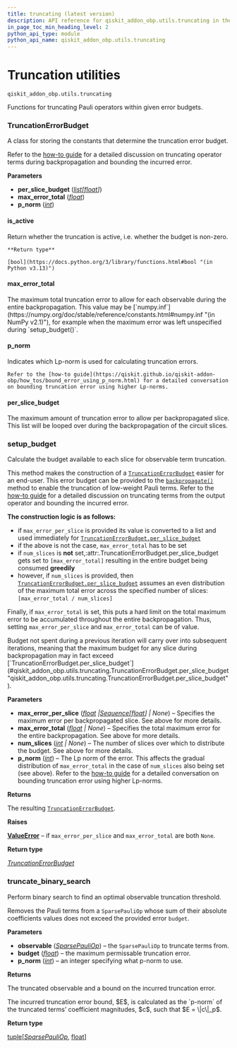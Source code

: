 ```yaml
---
title: truncating (latest version)
description: API reference for qiskit_addon_obp.utils.truncating in the latest version of qiskit-addon-obp
in_page_toc_min_heading_level: 2
python_api_type: module
python_api_name: qiskit_addon_obp.utils.truncating
---
```


<span id="module-qiskit_addon_obp.utils.truncating" />

<span id="truncation-utilities-qiskit-addon-obp-utils-truncating" />

# Truncation utilities

`qiskit_addon_obp.utils.truncating`

Functions for truncating Pauli operators within given error budgets.

### TruncationErrorBudget

<Class id="qiskit_addon_obp.utils.truncating.TruncationErrorBudget" github="https://github.com/Qiskit/qiskit-addon-obp/tree/stable/0.1/qiskit_addon_obp/utils/truncating.py#L25-L53" signature="TruncationErrorBudget(per_slice_budget=<factory>, max_error_total=0.0, p_norm=1)" modifiers="class">
  A class for storing the constants that determine the truncation error budget.

  Refer to the [how-to guide](https://qiskit.github.io/qiskit-addon-obp/how_tos/truncate_operator_terms.html) for a detailed discussion on truncating operator terms during backpropagation and bounding the incurred error.

  **Parameters**

  *   **per\_slice\_budget** ([*list*](https://docs.python.org/3/library/stdtypes.html#list "(in Python v3.13)")*\[*[*float*](https://docs.python.org/3/library/functions.html#float "(in Python v3.13)")*]*)
  *   **max\_error\_total** ([*float*](https://docs.python.org/3/library/functions.html#float "(in Python v3.13)"))
  *   **p\_norm** ([*int*](https://docs.python.org/3/library/functions.html#int "(in Python v3.13)"))

  #### is\_active

  <Function id="qiskit_addon_obp.utils.truncating.TruncationErrorBudget.is_active" github="https://github.com/Qiskit/qiskit-addon-obp/tree/stable/0.1/qiskit_addon_obp/utils/truncating.py#L51-L53" signature="is_active()">
    Return whether the truncation is active, i.e. whether the budget is non-zero.

    **Return type**

    [bool](https://docs.python.org/3/library/functions.html#bool "(in Python v3.13)")
  </Function>

  #### max\_error\_total

  <Attribute id="qiskit_addon_obp.utils.truncating.TruncationErrorBudget.max_error_total" attributeTypeHint="float" attributeValue="0.0">
    The maximum total truncation error to allow for each observable during the entire backpropagation. This value may be [`numpy.inf`](https://numpy.org/doc/stable/reference/constants.html#numpy.inf "(in NumPy v2.1)"), for example when the maximum error was left unspecified during `setup_budget()`.
  </Attribute>

  #### p\_norm

  <Attribute id="qiskit_addon_obp.utils.truncating.TruncationErrorBudget.p_norm" attributeTypeHint="int" attributeValue="1">
    Indicates which Lp-norm is used for calculating truncation errors.

    Refer to the [how-to guide](https://qiskit.github.io/qiskit-addon-obp/how_tos/bound_error_using_p_norm.html) for a detailed conversation on bounding truncation error using higher Lp-norms.
  </Attribute>

  #### per\_slice\_budget

  <Attribute id="qiskit_addon_obp.utils.truncating.TruncationErrorBudget.per_slice_budget" attributeTypeHint="list[float]">
    The maximum amount of truncation error to allow per backpropagated slice. This list will be looped over during the backpropagation of the circuit slices.
  </Attribute>
</Class>

### setup\_budget

<Function id="qiskit_addon_obp.utils.truncating.setup_budget" github="https://github.com/Qiskit/qiskit-addon-obp/tree/stable/0.1/qiskit_addon_obp/utils/truncating.py#L56-L136" signature="setup_budget(*, max_error_per_slice=None, max_error_total=None, num_slices=None, p_norm=1)">
  Calculate the budget available to each slice for observable term truncation.

  This method makes the construction of a [`TruncationErrorBudget`](#qiskit_addon_obp.utils.truncating.TruncationErrorBudget "qiskit_addon_obp.utils.truncating.TruncationErrorBudget") easier for an end-user. This error budget can be provided to the [`backpropagate()`](qiskit-addon-obp#backpropagate "qiskit_addon_obp.backpropagate") method to enable the truncation of low-weight Pauli terms. Refer to the [how-to guide](https://qiskit.github.io/qiskit-addon-obp/how_tos/truncate_operator_terms.html) for a detailed discussion on truncating terms from the output operator and bounding the incurred error.

  **The construction logic is as follows:**

  *   if `max_error_per_slice` is provided its value is converted to a list and used immediately for [`TruncationErrorBudget.per_slice_budget`](#qiskit_addon_obp.utils.truncating.TruncationErrorBudget.per_slice_budget "qiskit_addon_obp.utils.truncating.TruncationErrorBudget.per_slice_budget")
  *   if the above is not the case, `max_error_total` has to be set
  *   if `num_slices` is **not** set,:attr:.TruncationErrorBudget.per\_slice\_budget gets set to `[max_error_total]` resulting in the entire budget being consumed **greedily**
  *   however, if `num_slices` is provided, then [`TruncationErrorBudget.per_slice_budget`](#qiskit_addon_obp.utils.truncating.TruncationErrorBudget.per_slice_budget "qiskit_addon_obp.utils.truncating.TruncationErrorBudget.per_slice_budget") assumes an even distribution of the maximum total error across the specified number of slices: `[max_error_total / num_slices]`

  Finally, if `max_error_total` is set, this puts a hard limit on the total maximum error to be accumulated throughout the entire backpropagation. Thus, setting `max_error_per_slice` and `max_error_total` can be of value.

  <Admonition title="Note" type="note">
    Budget not spent during a previous iteration will carry over into subsequent iterations, meaning that the maximum budget for any slice during backpropagation may in fact exceed [`TruncationErrorBudget.per_slice_budget`](#qiskit_addon_obp.utils.truncating.TruncationErrorBudget.per_slice_budget "qiskit_addon_obp.utils.truncating.TruncationErrorBudget.per_slice_budget").
  </Admonition>

  **Parameters**

  *   **max\_error\_per\_slice** ([*float*](https://docs.python.org/3/library/functions.html#float "(in Python v3.13)")  *|*[*Sequence*](https://docs.python.org/3/library/collections.abc.html#collections.abc.Sequence "(in Python v3.13)")*\[*[*float*](https://docs.python.org/3/library/functions.html#float "(in Python v3.13)")*] | None*) – Specifies the maximum error per backpropagated slice. See above for more details.
  *   **max\_error\_total** ([*float*](https://docs.python.org/3/library/functions.html#float "(in Python v3.13)") *| None*) – Specifies the total maximum error for the entire backpropagation. See above for more details.
  *   **num\_slices** ([*int*](https://docs.python.org/3/library/functions.html#int "(in Python v3.13)") *| None*) – The number of slices over which to distribute the budget. See above for more details.
  *   **p\_norm** ([*int*](https://docs.python.org/3/library/functions.html#int "(in Python v3.13)")) – The Lp norm of the error. This affects the gradual distribution of `max_error_total` in the case of `num_slices` also being set (see above). Refer to the [how-to guide](https://qiskit.github.io/qiskit-addon-obp/how_tos/bound_error_using_p_norm.html) for a detailed conversation on bounding truncation error using higher Lp-norms.

  **Returns**

  The resulting [`TruncationErrorBudget`](#qiskit_addon_obp.utils.truncating.TruncationErrorBudget "qiskit_addon_obp.utils.truncating.TruncationErrorBudget").

  **Raises**

  [**ValueError**](https://docs.python.org/3/library/exceptions.html#ValueError "(in Python v3.13)") – if `max_error_per_slice` and `max_error_total` are both `None`.

  **Return type**

  [*TruncationErrorBudget*](#qiskit_addon_obp.utils.truncating.TruncationErrorBudget "qiskit_addon_obp.utils.truncating.TruncationErrorBudget")
</Function>

### truncate\_binary\_search

<Function id="qiskit_addon_obp.utils.truncating.truncate_binary_search" github="https://github.com/Qiskit/qiskit-addon-obp/tree/stable/0.1/qiskit_addon_obp/utils/truncating.py#L139-L194" signature="truncate_binary_search(observable, budget, *, p_norm=1)">
  Perform binary search to find an optimal observable truncation threshold.

  Removes the Pauli terms from a `SparsePauliOp` whose sum of their absolute coefficients values does not exceed the provided error `budget`.

  **Parameters**

  *   **observable** ([*SparsePauliOp*](/api/qiskit/qiskit.quantum_info.SparsePauliOp "(in Qiskit v1.2)")) – the `SparsePauliOp` to truncate terms from.
  *   **budget** ([*float*](https://docs.python.org/3/library/functions.html#float "(in Python v3.13)")) – the maximum permissable truncation error.
  *   **p\_norm** ([*int*](https://docs.python.org/3/library/functions.html#int "(in Python v3.13)")) – an integer specifying what p-norm to use.

  **Returns**

  The truncated observable and a bound on the incurred truncation error.

  <Admonition title="Note" type="note">
    The incurred truncation error bound, $E$, is calculated as the `p-norm` of the truncated terms’ coefficient magnitudes, $c$, such that $E = \|c\|_p$.
  </Admonition>

  **Return type**

  [tuple](https://docs.python.org/3/library/stdtypes.html#tuple "(in Python v3.13)")\[[*SparsePauliOp*](/api/qiskit/qiskit.quantum_info.SparsePauliOp "(in Qiskit v1.2)"), [float](https://docs.python.org/3/library/functions.html#float "(in Python v3.13)")]
</Function>

